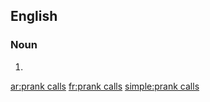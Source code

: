 ==English==

===Noun===
{{head|en|plural|head=[[prank]] [[call]]s}}

# {{plural of|prank call|lang=en}}

[[ar:prank calls]]
[[fr:prank calls]]
[[simple:prank calls]]